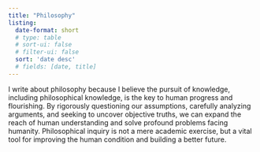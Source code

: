 ```yaml
---
title: "Philosophy"
listing:
  date-format: short
  # type: table
  # sort-ui: false
  # filter-ui: false
  sort: 'date desc'
  # fields: [date, title]
---
```


I write about philosophy because I believe the pursuit of knowledge, including philosophical knowledge, is the key to human progress and flourishing. By rigorously questioning our assumptions, carefully analyzing arguments, and seeking to uncover objective truths, we can expand the reach of human understanding and solve profound problems facing humanity. Philosophical inquiry is not a mere academic exercise, but a vital tool for improving the human condition and building a better future.